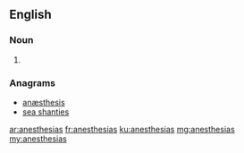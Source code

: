 ==English==

===Noun===
{{head|en|noun plural form}}

# {{plural of|anesthesia|lang=en}}

===Anagrams===
* [[anæsthesis#English|anæsthesis]]
* [[sea shanties#English|sea shanties]]

[[ar:anesthesias]]
[[fr:anesthesias]]
[[ku:anesthesias]]
[[mg:anesthesias]]
[[my:anesthesias]]